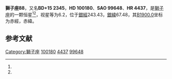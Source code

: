 {{Starbox begin
| name = 獅子座88
}}
{{Starbox observe
| epoch = [[J2000.0|J2000.0]]
| constell = [[獅子座|獅子座]]<ref name=SIMBAD>{{cite web
 | url=http://simbad.u-strasbg.fr/simbad/sim-id?Ident=HR+4437
 | title =Pulsating variable Star
 | publisher=Centre de Données astronomiques de Strasbourg
 | work=SIMBAD
 | accessdate=2012-07-13}}</ref><ref name=DATA>{{cite web
 | url=http://vizier.u-strasbg.fr/viz-bin/VizieR-5?-out.add=.&-source=5050&-corr=PK=HR&-out.max=9999&HR=4437
 | title=VizieR Detailed Page
 | accessdate=2012-07-13
 | archive-date=2016-03-05
 | archive-url=https://web.archive.org/web/20160305044553/http://vizier.u-strasbg.fr/viz-bin/VizieR-5?-out.add=.&-source=5050&-corr=PK=HR&-out.max=9999&HR=4437
 | dead-url=no
 }}</ref>
| 星官 = 
| ra = {{RA|11|31|44.9}}<ref name=SIMBAD /><ref name=DATA />
| dec = {{DEC|+14|21|52}}<ref name=SIMBAD /><ref name=DATA />
| appmag_v = 6.2<ref name=SIMBAD /><ref name=DATA />
}}
{{Starbox character
| class = G0V<ref name=SIMBAD /><ref name=DATA />
| b-v = 0.57<ref name=SIMBAD /><ref name=DATA />
| u-b = 0.07<ref name=SIMBAD /><ref name=DATA />
| r-i = <ref name=SIMBAD /><ref name=DATA />
| variable = 
}}
{{Starbox astrometry
| radial_v = 0.07
| prop_mo_ra = -4
| parallax = 0.035
| p_error = 
}}
{{Starbox catalog
| names =BD+15 2345，[[SAO星表|SAO]] 99648，[[HD星表|HD]] 100180，[[HR星表|HR]] 4437}}
{{Starbox reference |Simbad=HR+4437}}
{{Starbox end}}

'''獅子座88'''，又名'''BD+15 2345'''，'''HD 100180'''、'''SAO 99648'''、'''HR 4437'''，是[[獅子座|獅子座]]的一颗恒星<ref name=SIMBAD /><ref name=DATA />，视星等为6.2，位于[[銀道座標系|銀經]]243.43，[[銀道座標系|銀緯]]67.48，其[[B1900.0|B1900.0]]坐标为赤經{{RA|11|26|35.1}}，赤緯{{DEC|+14|67.48|18}}。

== 参考文献 ==
{{reflist}}

{{star-stub}}

{{獅子座恒星}}
[[Category:獅子座|Category:獅子座]]
[[Category:HD和HDE天體|100180]]
[[Category:HR天體|4437]]
[[Category:SAO天體|99648]]